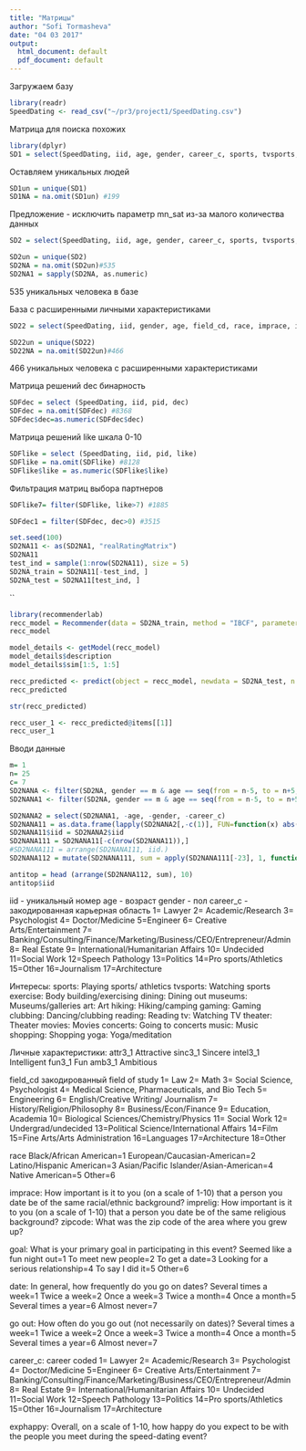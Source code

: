 ```yaml
---
title: "Матрицы"
author: "Sofi Tormasheva"
date: "04 03 2017"
output:
  html_document: default
  pdf_document: default
---
```


Загружаем базу
```r
library(readr)
SpeedDating <- read_csv("~/pr3/project1/SpeedDating.csv")
```

Матрица для поиска похожих
```r
library(dplyr)
SD1 = select(SpeedDating, iid, age, gender, career_c, sports, tvsports, exercise, dining, museums, art, hiking, gaming, clubbing, reading, tv, theater, movies, concerts, music, shopping, yoga, attr3_1, sinc3_1, intel3_1, fun3_1, amb3_1, mn_sat)
```

Оставляем уникальных людей
```r
SD1un = unique(SD1)
SD1NA = na.omit(SD1un) #199
```
Предложение - исключить параметр mn_sat из-за малого количества данных
```r
SD2 = select(SpeedDating, iid, age, gender, career_c, sports, tvsports, exercise, dining, museums, art, hiking, gaming, clubbing, reading, tv, theater, movies, concerts, music, shopping, yoga, attr3_1, sinc3_1, intel3_1, fun3_1, amb3_1)
```

```r
SD2un = unique(SD2)
SD2NA = na.omit(SD2un)#535
SD2NA1 = sapply(SD2NA, as.numeric)
```

535 уникальных человека в базе

База с расширенными личными характеристиками
```r
SD22 = select(SpeedDating, iid, gender, age, field_cd, race, imprace, imprelig, zipcode, goal, date, go_out, career_c, sports, tvsports, exercise, dining, museums, art, hiking, gaming, clubbing, reading, tv, theater, movies, concerts, music, shopping, yoga, exphappy, attr3_1, sinc3_1, intel3_1, fun3_1, amb3_1 )
```

```r
SD22un = unique(SD22)
SD22NA = na.omit(SD22un)#466
```

466 уникальных человека с расширенными характеристиками

Матрица решений dec бинарность
```r
SDFdec = select (SpeedDating, iid, pid, dec)
SDFdec = na.omit(SDFdec) #8368
SDFdec$dec=as.numeric(SDFdec$dec)
```

Матрица решений like шкала 0-10
```r
SDFlike = select (SpeedDating, iid, pid, like)
SDFlike = na.omit(SDFlike) #8128
SDFlike$like = as.numeric(SDFlike$like)
```
Фильтрация матриц выбора партнеров
```r
SDFlike7= filter(SDFlike, like>7) #1885
```

```r
SDFdec1 = filter(SDFdec, dec>0) #3515
```

```r
set.seed(100)
SD2NA11 <- as(SD2NA1, "realRatingMatrix")
SD2NA11
test_ind = sample(1:nrow(SD2NA11), size = 5)
SD2NA_train = SD2NA11[-test_ind, ]
SD2NA_test = SD2NA11[test_ind, ]
```

``

```r
library(recommenderlab)
recc_model = Recommender(data = SD2NA_train, method = "IBCF", parameter = list(k = 30))
recc_model
```

```r
model_details <- getModel(recc_model)
model_details$description
model_details$sim[1:5, 1:5]
```

```r
recc_predicted <- predict(object = recc_model, newdata = SD2NA_test, n = 10)
recc_predicted
```
```r
str(recc_predicted)
```
```r
recc_user_1 <- recc_predicted@items[[1]]
recc_user_1
```
Вводи данные
```r
m= 1
n= 25
c= 7
SD2NANA <- filter(SD2NA, gender == m & age == seq(from = n-5, to = n+5, by = 1)& career_c == c)
SD2NANA1 <- filter(SD2NA, gender == m & age == seq(from = n-5, to = n+5, by = 1))

```
```r
SD2NANA2 = select(SD2NANA1, -age, -gender, -career_c)
SD2NANA11 = as.data.frame(lapply(SD2NANA2[,-c(1)], FUN=function(x) abs(x-x[nrow(SD2NANA2)])))
SD2NANA11$iid = SD2NANA2$iid
SD2NANA111 = SD2NANA11[-c(nrow(SD2NANA11)),]
#SD2NANA111 = arrange(SD2NANA111, iid.)
SD2NANA112 = mutate(SD2NANA111, sum = apply(SD2NANA111[-23], 1, function(x) sum(x[x!=0])))
```

```r
antitop = head (arrange(SD2NANA112, sum), 10)
antitop$iid
```

iid - уникальный номер
age - возраст
gender - пол
career_c - закодированная карьерная область
1= Lawyer
2= Academic/Research
3= Psychologist
4= Doctor/Medicine
5=Engineer
6= Creative Arts/Entertainment
7= Banking/Consulting/Finance/Marketing/Business/CEO/Entrepreneur/Admin
8= Real Estate
9= International/Humanitarian Affairs
10= Undecided
11=Social Work
12=Speech Pathology
13=Politics
14=Pro sports/Athletics
15=Other
16=Journalism
17=Architecture

Интересы:
sports: Playing sports/ athletics
tvsports: Watching sports
exercise: Body building/exercising
dining: Dining out
museums: Museums/galleries
art: Art
hiking: Hiking/camping
gaming: Gaming
clubbing: Dancing/clubbing
reading: Reading
tv: Watching TV
theater: Theater
movies: Movies
concerts: Going to concerts
music: Music
shopping: Shopping
yoga: Yoga/meditation

Личные характеристики:
attr3_1 Attractive
sinc3_1 Sincere
intel3_1 Intelligent
fun3_1 Fun
amb3_1 Ambitious

field_cd закодированный field of study
1= Law
2= Math
3= Social Science, Psychologist
4= Medical Science, Pharmaceuticals, and Bio Tech
5= Engineering
6= English/Creative Writing/ Journalism
7= History/Religion/Philosophy
8= Business/Econ/Finance
9= Education, Academia
10= Biological Sciences/Chemistry/Physics
11= Social Work
12= Undergrad/undecided
13=Political Science/International Affairs
14=Film
15=Fine Arts/Arts Administration
16=Languages
17=Architecture
18=Other

race
Black/African American=1
European/Caucasian-American=2
Latino/Hispanic American=3
Asian/Pacific Islander/Asian-American=4
Native American=5
Other=6

imprace:
How important is it to you (on a scale of 1-10) that a person you date be of the same
racial/ethnic background?
imprelig:
How important is it to you (on a scale of 1-10) that a person you date be of the same
religious background?
zipcode:
What was the zip code of the area where you grew up?

goal:
What is your primary goal in participating in this event?
Seemed like a fun night out=1
To meet new people=2
To get a date=3
Looking for a serious relationship=4
To say I did it=5
Other=6

date:
In general, how frequently do you go on dates?
Several times a week=1
Twice a week=2
Once a week=3
Twice a month=4
Once a month=5
Several times a year=6
Almost never=7

go out:
How often do you go out (not necessarily on dates)?
Several times a week=1
Twice a week=2
Once a week=3
Twice a month=4
Once a month=5
Several times a year=6
Almost never=7

career_c: career coded
1= Lawyer
2= Academic/Research
3= Psychologist
4= Doctor/Medicine
5=Engineer
6= Creative Arts/Entertainment
7= Banking/Consulting/Finance/Marketing/Business/CEO/Entrepreneur/Admin
8= Real Estate
9= International/Humanitarian Affairs
10= Undecided
11=Social Work
12=Speech Pathology
13=Politics
14=Pro sports/Athletics
15=Other
16=Journalism
17=Architecture

exphappy:
Overall, on a scale of 1-10, how happy do you expect to be with the people you meet
during the speed-dating event?
